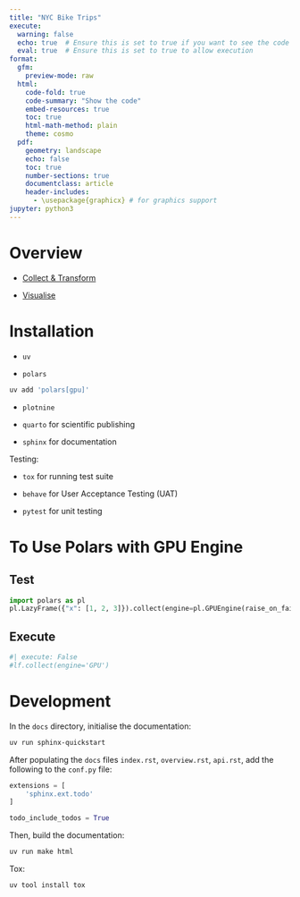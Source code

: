 ```yaml
---
title: "NYC Bike Trips"
execute:
  warning: false
  echo: true  # Ensure this is set to true if you want to see the code
  eval: true  # Ensure this is set to true to allow execution
format:
  gfm:
    preview-mode: raw
  html:
    code-fold: true
    code-summary: "Show the code"
    embed-resources: true
    toc: true
    html-math-method: plain
    theme: cosmo
  pdf:
    geometry: landscape
    echo: false
    toc: true
    number-sections: true
    documentclass: article
    header-includes:
      - \usepackage{graphicx} # for graphics support
jupyter: python3
---
```


# Overview

- [Collect & Transform](collect_transform.md)

- [Visualise](visualise.qmd)

# Installation

- `uv`

- `polars`
```bash
uv add 'polars[gpu]'
```

- `plotnine`

- `quarto` for scientific publishing

- `sphinx` for documentation

Testing:

- `tox` for running test suite

- `behave` for User Acceptance Testing (UAT)

- `pytest` for unit testing

# To Use Polars with GPU Engine

## Test
```python
import polars as pl
pl.LazyFrame({"x": [1, 2, 3]}).collect(engine=pl.GPUEngine(raise_on_fail=True))
```

## Execute
```python
#| execute: False
#lf.collect(engine='GPU')
```

# Development

In the `docs` directory, initialise the documentation:
```bash
uv run sphinx-quickstart
```

After populating the `docs` files `index.rst`, `overview.rst`, `api.rst`, add the following to the `conf.py` file:

```python
extensions = [
    'sphinx.ext.todo'
]

todo_include_todos = True
```

Then, build the documentation:

```bash
uv run make html
```

Tox: 

```bash
uv tool install tox
```
